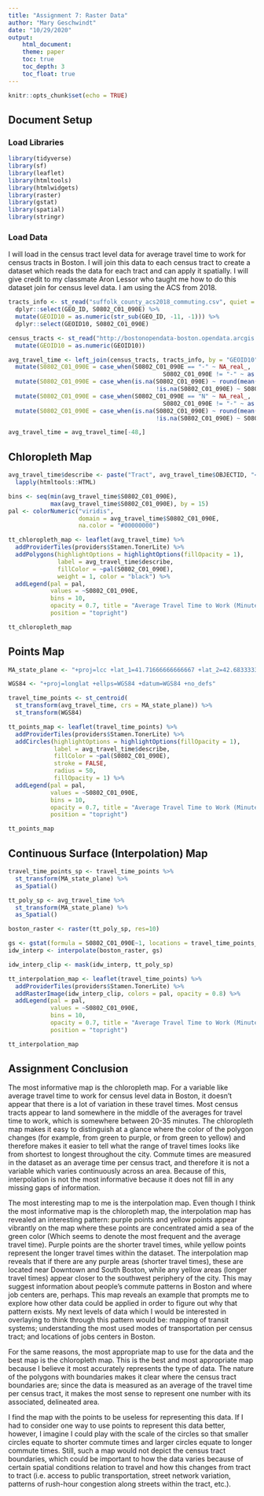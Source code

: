 ```yaml
---
title: "Assignment 7: Raster Data"
author: "Mary Geschwindt"
date: "10/29/2020"
output:
    html_document:
    theme: paper
    toc: true
    toc_depth: 3
    toc_float: true
---
```


```r
knitr::opts_chunk$set(echo = TRUE)
```

## Document Setup

### Load Libraries

```r
library(tidyverse)
library(sf)
library(leaflet)
library(htmltools)
library(htmlwidgets)
library(raster)
library(gstat)
library(spatial)
library(stringr)
```

### Load Data

I will load in the census tract level data for average travel time to work for census tracts in Boston. I will join this data to each census tract to create a dataset which reads the data for each tract and can apply it spatially. I will give credit to my classmate Aron Lessor who taught me how to do this dataset join for census level data. I am using the ACS from 2018.

```r
tracts_info <- st_read("suffolk_county_acs2018_commuting.csv", quiet = TRUE) %>%
  dplyr::select(GEO_ID, S0802_C01_090E) %>%
  mutate(GEOID10 = as.numeric(str_sub(GEO_ID, -11, -1))) %>%
  dplyr::select(GEOID10, S0802_C01_090E)

census_tracts <- st_read("http://bostonopendata-boston.opendata.arcgis.com/datasets/4a8eb4fb3be44ed5a1eec28551b9f3b2_0.geojson?outSR=%7B%22latestWkid%22%3A3857%2C%22wkid%22%3A102100%7D", quiet = TRUE) %>%
  mutate(GEOID10 = as.numeric(GEOID10))

avg_travel_time <- left_join(census_tracts, tracts_info, by = "GEOID10", copy = FALSE) %>%
  mutate(S0802_C01_090E = case_when(S0802_C01_090E == "-" ~ NA_real_,
                                            S0802_C01_090E != "-" ~ as.numeric(S0802_C01_090E))) %>%
  mutate(S0802_C01_090E = case_when(is.na(S0802_C01_090E) ~ round(mean(S0802_C01_090E, na.rm = TRUE),1),
                                          !is.na(S0802_C01_090E) ~ S0802_C01_090E)) %>%
  mutate(S0802_C01_090E = case_when(S0802_C01_090E == "N" ~ NA_real_,
                                            S0802_C01_090E != "-" ~ as.numeric(S0802_C01_090E))) %>%
  mutate(S0802_C01_090E = case_when(is.na(S0802_C01_090E) ~ round(mean(S0802_C01_090E, na.rm = TRUE),1),
                                          !is.na(S0802_C01_090E) ~ S0802_C01_090E))

avg_travel_time = avg_travel_time[-48,]
```


## Chloropleth Map

```r
avg_travel_time$describe <- paste("Tract", avg_travel_time$OBJECTID, "<br>", "Average Travel Time to Work", "Minutes", prettyNum(avg_travel_time$S0802_C01_090E, digits = 3)) %>%
  lapply(htmltools::HTML)

bins <- seq(min(avg_travel_time$S0802_C01_090E),
            max(avg_travel_time$S0802_C01_090E), by = 15)
pal <- colorNumeric("viridis",
                    domain = avg_travel_time$S0802_C01_090E,
                    na.color = "#00000000")

tt_chloropleth_map <- leaflet(avg_travel_time) %>%
  addProviderTiles(providers$Stamen.TonerLite) %>%
  addPolygons(highlightOptions = highlightOptions(fillOpacity = 1),
              label = avg_travel_time$describe,
              fillColor = ~pal(S0802_C01_090E),
              weight = 1, color = "black") %>%
  addLegend(pal = pal,
            values = ~S0802_C01_090E,
            bins = 10,
            opacity = 0.7, title = "Average Travel Time to Work (Minutes)",
            position = "topright")

tt_chloropleth_map
```


## Points Map

```r
MA_state_plane <- "+proj=lcc +lat_1=41.71666666666667 +lat_2=42.68333333333333 +lat_0=41 +lon_0=-71.5 +x_0=200000 +y_0=750000 +ellps=GRS80 +units=m +no_defs "

WGS84 <- "+proj=longlat +ellps=WGS84 +datum=WGS84 +no_defs"

travel_time_points <- st_centroid(
  st_transform(avg_travel_time, crs = MA_state_plane)) %>%
  st_transform(WGS84)

tt_points_map <- leaflet(travel_time_points) %>%
  addProviderTiles(providers$Stamen.TonerLite) %>%
  addCircles(highlightOptions = highlightOptions(fillOpacity = 1),
             label = avg_travel_time$describe,
             fillColor = ~pal(S0802_C01_090E),
             stroke = FALSE,
             radius = 50,
             fillOpacity = 1) %>%
  addLegend(pal = pal,
            values = ~S0802_C01_090E,
            bins = 10,
            opacity = 0.7, title = "Average Travel Time to Work (Minutes)",
            position = "topright")

tt_points_map
```


## Continuous Surface (Interpolation) Map

```r
travel_time_points_sp <- travel_time_points %>%
  st_transform(MA_state_plane) %>%
  as_Spatial()

tt_poly_sp <- avg_travel_time %>%
  st_transform(MA_state_plane) %>%
  as_Spatial()

boston_raster <- raster(tt_poly_sp, res=10)

gs <- gstat(formula = S0802_C01_090E~1, locations = travel_time_points_sp)
idw_interp <- interpolate(boston_raster, gs)

idw_interp_clip <- mask(idw_interp, tt_poly_sp)

tt_interpolation_map <- leaflet(travel_time_points) %>%
  addProviderTiles(providers$Stamen.TonerLite) %>%
  addRasterImage(idw_interp_clip, colors = pal, opacity = 0.8) %>%
  addLegend(pal = pal,
            values = ~S0802_C01_090E,
            bins = 10,
            opacity = 0.7, title = "Average Travel Time to Work (Minutes)",
            position = "topright")

tt_interpolation_map
```

## Assignment Conclusion

The most informative map is the chloropleth map. For a variable like average travel time to work for census level data in Boston, it doesn't appear that there is a lot of variation in these travel times. Most census tracts appear to land somewhere in the middle of the averages for travel time to work, which is somewhere between 20-35 minutes. The chloropleth map makes it easy to distinguish at a glance where the color of the polygon changes (for example, from green to purple, or from green to yellow) and therefore makes it easier to tell what the range of travel times looks like from shortest to longest throughout the city. Commute times are measured in the dataset as an average time per census tract, and therefore it is not a variable which varies continuously across an area. Because of this, interpolation is not the most informative because it does not fill in any missing gaps of information.

The most interesting map to me is the interpolation map. Even though I think the most informative map is the chloropleth map, the interpolation map has revealed an interesting pattern: purple points and yellow points appear vibrantly on the map where these points are concentrated amid a sea of the green color (Which seems to denote the most frequent and the average travel time). Purple points are the shorter travel times, while yellow points represent the longer travel times within the dataset. The interpolation map reveals that if there are any purple areas (shorter travel times), these are located near Downtown and South Boston, while any yellow areas (longer travel times) appear closer to the southwest periphery of the city. This may suggest information about people's commute patterns in Boston and where job centers are, perhaps. This map reveals an example that prompts me to explore how other data could be applied in order to figure out why that pattern exists. My next levels of data which I would be interested in overlaying to think through this pattern would be: mapping of transit systems; understanding the most used modes of transportation per census tract; and locations of jobs centers in Boston.

For the same reasons, the most appropriate map to use for the data and the best map is the chloropleth map. This is the best and most appropriate map because I believe it most accurately represents the type of data. The nature of the polygons with boundaries makes it clear where the census tract boundaries are; since the data is measured as an average of the travel time per census tract, it makes the most sense to represent one number with its associated, delineated area.

I find the map with the points to be useless for representing this data. If I had to consider one way to use points to represent this data better, however, I imagine I could play with the scale of the circles so that smaller circles equate to shorter commute times and larger circles equate to longer commute times. Still, such a map would not depict the census tract boundaries, which could be important to how the data varies because of certain spatial conditions relation to travel and how this changes from tract to tract (i.e. access to public transportation, street network variation, patterns of rush-hour congestion along streets within the tract, etc.).